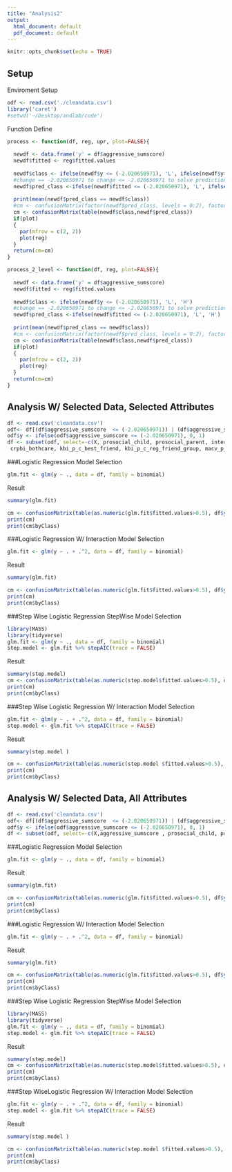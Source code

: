 ```yaml
---
title: "Analysis2"
output:
  html_document: default
  pdf_document: default
---
```


```r
knitr::opts_chunk$set(echo = TRUE)
```

## Setup
Enviroment Setup
```r
odf <- read.csv('./cleandata.csv')
library('caret')
#setwd('~/Desktop/andlab/code')
```
Function Define
```r
process <- function(df, reg, upr, plot=FALSE){
  
  newdf <- data.frame('y' = df$aggressive_sumscore)
  newdf$fitted <- reg$fitted.values
  
  newdf$class <- ifelse(newdf$y <= (-2.020650971), 'L', ifelse(newdf$y>(upr),'M','H'))
  #change == -2.020650971 to change <= -2.020650971 to solve prediction for 0 is 0
  newdf$pred_class <-ifelse(newdf$fitted <= (-2.020650971), 'L', ifelse(newdf$fitted>(upr),'M','H'))
  
  print(mean(newdf$pred_class == newdf$class))
  #cm <- confusionMatrix(factor(newdf$pred_class, levels = 0:2), factor(newdf$class, levels = 0:2) )
  cm <- confusionMatrix(table(newdf$class,newdf$pred_class))
  if(plot)
  {
    par(mfrow = c(2, 2))
    plot(reg)
  }
  return(cm=cm)
}

process_2_level <- function(df, reg, plot=FALSE){
  
  newdf <- data.frame('y' = df$aggressive_sumscore)
  newdf$fitted <- reg$fitted.values
  
  newdf$class <- ifelse(newdf$y <= (-2.020650971), 'L', 'H')
  #change == -2.020650971 to change <= -2.020650971 to solve prediction for 0 is 0
  newdf$pred_class <-ifelse(newdf$fitted <= (-2.020650971), 'L', 'H')
  
  print(mean(newdf$pred_class == newdf$class))
  #cm <- confusionMatrix(factor(newdf$pred_class, levels = 0:2), factor(newdf$class, levels = 0:2) )
  cm <- confusionMatrix(table(newdf$class,newdf$pred_class))
  if(plot)
  {
    par(mfrow = c(2, 2))
    plot(reg)
  }
  return(cm=cm)
}
```

## Analysis W/ Selected Data, Selected Attributes
```r
df <- read.csv('cleandata.csv')
odf<- df[(df$aggressive_sumscore  <= (-2.020650971)) | (df$aggressive_sumscore  >= (0.2168869)), ]
odf$y <- ifelse(odf$aggressive_sumscore <= (-2.020650971), 0, 1)
df <- subset(odf, select=-c(X, prosocial_child, prosocial_parent, interview_date, interview_age, subjectkey, asr_scr_perstr_t, asr_scr_somaticpr_t, asr_scr_inattention_t,
 crpbi_bothcare, kbi_p_c_best_friend, kbi_p_c_reg_friend_group, macv_p_ss_fs, macv_p_ss_fo, macv_p_ss_isr,macv_p_ss_fr, macv_p_ss_r, demo_prnt_age_v2, demo_prnt_marital_v2, demo_comb_income_v2, demo_yrs_1, demo_yrs_2, parent_rules_q1, parent_rules_q4, parent_rules_q7, su_risk_p_1, su_risk_p_2_3, su_risk_p_4_5, aggressive_sumscore))
```

###Logistic Regression
Model Selection
```r
glm.fit <- glm(y ~ ., data = df, family = binomial)
```
Result
```r
summary(glm.fit)

cm <- confusionMatrix(table(as.numeric(glm.fit$fitted.values>0.5), df$y))
print(cm)
print(cm$byClass)
```



###Logistic Regression W/ Interaction
Model Selection
```r
glm.fit <- glm(y ~ . + .^2, data = df, family = binomial)
```
Result
```r
summary(glm.fit)

cm <- confusionMatrix(table(as.numeric(glm.fit$fitted.values>0.5), df$y))
print(cm)
print(cm$byClass)
```


###Step Wise Logistic Regression StepWise
Model Selection
```r
library(MASS)
library(tidyverse)
glm.fit <- glm(y ~ ., data = df, family = binomial)
step.model <- glm.fit %>% stepAIC(trace = FALSE)

```
Result
```r
summary(step.model)
cm <- confusionMatrix(table(as.numeric(step.model$fitted.values>0.5), df$y))
print(cm)
print(cm$byClass)
```


###Step Wise Logistic Regression W/ Interaction
Model Selection
```r
glm.fit <- glm(y ~ . + .^2, data = df, family = binomial)
step.model <- glm.fit %>% stepAIC(trace = FALSE)
```
Result
```r
summary(step.model )

cm <- confusionMatrix(table(as.numeric(step.model $fitted.values>0.5), df$y))
print(cm)
print(cm$byClass)
```


## Analysis W/ Selected Data, All Attributes
```r
df <- read.csv('cleandata.csv')
odf<- df[(df$aggressive_sumscore  <= (-2.020650971)) | (df$aggressive_sumscore  >= (0.2168869)), ]
odf$y <- ifelse(odf$aggressive_sumscore <= (-2.020650971), 0, 1)
df <- subset(odf, select=-c(X,aggressive_sumscore , prosocial_child, prosocial_parent, interview_date, interview_age, subjectkey))
```

###Logistic Regression
Model Selection
```r
glm.fit <- glm(y ~ ., data = df, family = binomial)
```
Result
```r
summary(glm.fit)

cm <- confusionMatrix(table(as.numeric(glm.fit$fitted.values>0.5), df$y))
print(cm)
print(cm$byClass)
```



###Logistic Regression W/ Interaction
Model Selection
```r
glm.fit <- glm(y ~ . + .^2, data = df, family = binomial)
```
Result
```r
summary(glm.fit)

cm <- confusionMatrix(table(as.numeric(glm.fit$fitted.values>0.5), df$y))
print(cm)
print(cm$byClass)
```


###Step Wise Logistic Regression StepWise
Model Selection
```r
library(MASS)
library(tidyverse)
glm.fit <- glm(y ~ ., data = df, family = binomial)
step.model <- glm.fit %>% stepAIC(trace = FALSE)

```
Result
```r
summary(step.model)
cm <- confusionMatrix(table(as.numeric(step.model$fitted.values>0.5), df$y))
print(cm)
print(cm$byClass)
```


###Step WiseLogistic Regression W/ Interaction
Model Selection
```r
glm.fit <- glm(y ~ . + .^2, data = df, family = binomial)
step.model <- glm.fit %>% stepAIC(trace = FALSE)
```
Result
```r
summary(step.model )

cm <- confusionMatrix(table(as.numeric(step.model $fitted.values>0.5), df$y))
print(cm)
print(cm$byClass)
```


